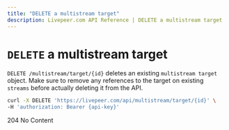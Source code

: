 ```yaml
---
title: "DELETE a multistream target"
description: Livepeer.com API Reference | DELETE a multistream target
---
```


# `DELETE` a multistream target

`DELETE /multistream/target/{id}` deletes an existing `multistream target`
object. Make sure to remove any references to the target on existing `streams`
before actually deleting it from the API.

```bash
curl -X DELETE 'https://livepeer.com/api/multistream/target/{id}' \
-H 'authorization: Bearer {api-key}'
```

204 No Content
